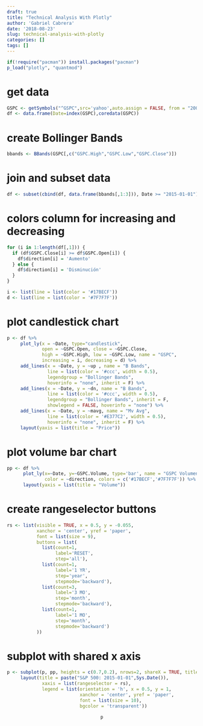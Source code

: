 ```yaml
---
draft: true
title: "Technical Analysis With Plotly" 
author: 'Gabriel Cabrera'
date: '2018-08-23'
slug: technical-analysis-with-plotly
categories: []
tags: []
---
```


```r
if(!require("pacman")) install.packages("pacman")
p_load("plotly", "quantmod")
```

# get data

```r
GSPC <- getSymbols("^GSPC",src='yahoo',auto.assign = FALSE, from = "2007-01-01")
df <- data.frame(Date=index(GSPC),coredata(GSPC))
```

# create Bollinger Bands

```r
bbands <- BBands(GSPC[,c("GSPC.High","GSPC.Low","GSPC.Close")])
```

# join and subset data

```r
df <- subset(cbind(df, data.frame(bbands[,1:3])), Date >= "2015-01-01")
```


# colors column for increasing and decreasing

```r
for (i in 1:length(df[,1])) {
  if (df$GSPC.Close[i] >= df$GSPC.Open[i]) {
    df$direction[i] = 'Aumento'
  } else {
    df$direction[i] = 'Disminución'
  }
}
```
 
```r
i <- list(line = list(color = '#17BECF'))
d <- list(line = list(color = '#7F7F7F'))
```


# plot candlestick chart

```r
p <- df %>%
     plot_ly(x = ~Date, type="candlestick",
             open = ~GSPC.Open, close = ~GSPC.Close,
             high = ~GSPC.High, low = ~GSPC.Low, name = "GSPC",
             increasing = i, decreasing = d) %>%
     add_lines(x = ~Date, y = ~up , name = "B Bands",
               line = list(color = '#ccc', width = 0.5),
               legendgroup = "Bollinger Bands",
               hoverinfo = "none", inherit = F) %>%
     add_lines(x = ~Date, y = ~dn, name = "B Bands",
               line = list(color = '#ccc', width = 0.5),
               legendgroup = "Bollinger Bands", inherit = F,
               showlegend = FALSE, hoverinfo = "none") %>%
     add_lines(x = ~Date, y = ~mavg, name = "Mv Avg",
               line = list(color = '#E377C2', width = 0.5),
               hoverinfo = "none", inherit = F) %>%
     layout(yaxis = list(title = "Price"))
```


# plot volume bar chart


```r
pp <- df %>%
      plot_ly(x=~Date, y=~GSPC.Volume, type='bar', name = "GSPC Volumen",
              color = ~direction, colors = c('#17BECF','#7F7F7F')) %>%
      layout(yaxis = list(title = "Volume"))
```


# create rangeselector buttons
```r
rs <- list(visible = TRUE, x = 0.5, y = -0.055,
           xanchor = 'center', yref = 'paper',
           font = list(size = 9),
           buttons = list(
             list(count=1,
                  label='RESET',
                  step='all'),
             list(count=1,
                  label='1 YR',
                  step='year',
                  stepmode='backward'),
             list(count=3,
                  label='3 MO',
                  step='month',
                  stepmode='backward'),
             list(count=1,
                  label='1 MO',
                  step='month',
                  stepmode='backward')
           ))
```


# subplot with shared x axis
```r
p <- subplot(p, pp, heights = c(0.7,0.2), nrows=2, shareX = TRUE, titleY = TRUE) %>%
     layout(title = paste("S&P 500: 2015-01-01",Sys.Date()),
             xaxis = list(rangeselector = rs),
             legend = list(orientation = 'h', x = 0.5, y = 1,
                           xanchor = 'center', yref = 'paper',
                           font = list(size = 10),
                           bgcolor = 'transparent'))
```   

<center>
```r
p
```
</center>




